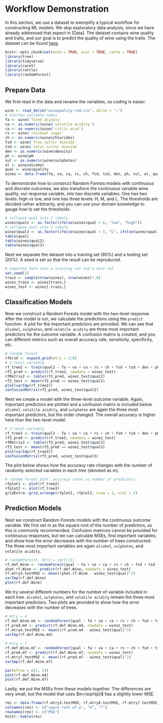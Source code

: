 # Workflow Demonstration 

In this section, we use a dataset to exemplify a typical workflow for constructing ML models. We skip exploratory data analysis, since we have already addressed that aspect in [Data]. The dataset contains wine quality and traits, and our goal is to predict the quality of wine using the traits. The dataset can be found [here](https://www.kaggle.com/datasets/yasserh/wine-quality-dataset).  
 

```r
knitr::opts_chunk$set(echo = TRUE, eval = TRUE, cache = TRUE)
library(tree)
library(tidyverse)
library(caret)
library(rattle)
library(randomForest)
```

## Prepare Data  

We first read in the data and rename the variables, so coding is easier. 

```r
wine <- read_delim("winequality-red.csv", delim = ';')
# shorten variable names
fa <- wine$`fixed acidity`
va <- as.numeric(wine$`volatile acidity`)
ca <- as.numeric(wine$`citric acid`)
rs <- wine$`residual sugar`
ch <- as.numeric(wine$chlorides)
fsd <- wine$`free sulfur dioxide`
tsd <- wine$`total sulfur dioxide`
den <- as.numeric(wine$density)
ph <- wine$pH
sul <- as.numeric(wine$sulphates)
al <- wine$alcohol
qual <- wine$quality
winez <- data.frame(fa, va, ca, rs, ch, fsd, tsd, den, ph, sul, al, qual)
```

To demonstrate how to construct Random Forests models with continuous and discrete outcomes, we also transform the continuous variable wine quality, our response variable, into two discrete variables. One has two levels: high vs low, and one has three levels: H, M, and L. The thresholds are decided rather arbitrarily, and you can use your domain knowledge to gauge how to set the thresholds. 

```r
# collapse qual into 2 labels
winez$qual2 <- as.factor(ifelse(winez$qual < 6, "low", "high"))
# collapse qual into 3 labels
winez$qual3 <- as.factor(ifelse(winez$qual < 5, "L", ifelse(winez$qual < 7, "M", "H")))
table(qual)
table(winez$qual2)
table(winez$qual3)
```

Next we separate the dataset into a training set (80%) and a testing set (20%). A seed is set so that the result can be reproduced. 

```r
# separate data into a training set and a test set 
set.seed(2)
train <- sample(nrow(winez), nrow(winez)*.8)
winez_train <- winez[train,]
winez_test <- winez[-train,]
```

## Classification Models  

Now we construct a Random Forests model with the two-level response. After the model is run, we calculate the predictions using the `predict` function. A plot for the important predictors are provided. We can see that `alcohol`, `sulphates`, and `volatile acidity` are three most important predictors for the outcome variable. A confusion matrix is created, and you can different metrics such as overall accuracy rate, sensitivity, specificity, etc.  

```r
# random forest
rfGrid <- expand.grid(mtry = 2:8)
# 2-level variable
rf_tree2 <- train(qual2 ~ fa + va + ca + rs + ch + fsd + tsd + den + ph + sul + al, data = winez_train, method = "rf", preProcess = c("center", "scale"), trControl = trainControl(method = "cv", number = 10), tuneGrid = rfGrid)
rf2_pred <- predict(rf_tree2, newdata = winez_test)
rfMatrix2 <- table(rf2_pred, winez_test$qual2)
rf2_test <- mean(rf2_pred == winez_test$qual2)
plot(varImp(rf_tree2))
confusionMatrix(rf2_pred, winez_test$qual2)
```

Next we create a model with the three-level outcome variable. Again, important predictors are plotted and a confusion matrix is included below. `alcohol`, `volatile acidity`, and `sulphates` are again the three most important predictors, but the order changed. The overall accuracy is higher here than the two-level model. 

```r
# 3-level variable
rf_tree3 <- train(qual3 ~ fa + va + ca + rs + ch + fsd + tsd + den + ph + sul + al, data = winez_train, method = "rf", preProcess = c("center", "scale"), trControl = trainControl(method = "cv", number = 10), tuneGrid = rfGrid)
rf3_pred <- predict(rf_tree3, newdata = winez_test)
rfMatrix3 <- table(rf3_pred, winez_test$qual3)
rf3_test <- mean(rf3_pred == winez_test$qual3)
plot(varImp(rf_tree3))
confusionMatrix(rf3_pred, winez_test$qual3)
```

The plot below shows how the accuracy rate changes with the number of randomly selected variables in each tree (denoted as $m$).  

```r
# random forest plot: accuracy rates vs number of predictors
rfplot1 <- plot(rf_tree2)
rfplot2 <- plot(rf_tree3)
gridExtra::grid.arrange(rfplot1, rfplot2, nrow = 1, ncol = 2)
```

## Prediction Models  

Next we construct Random Forests models with the continuous outcome variable. We first set $m$ as the square root of the number of predictors, as this is commonly recommended. Confusion matrices cannot be provided for continuous responses, but we can calculate MSEs, find important variables, and show how the error decreases with the number of trees constructed. The three most important variables are again `alcohol`, `sulphates`, and `volatile acidity`. 

```r
# randomforests, mtry = sqrt(11)
rf.def.Wine <- randomForest(qual ~ fa + va + ca + rs + ch + fsd + tsd + den + ph + sul + al, data = winez_train, importance = TRUE)
yhat.rf.Wine <- predict(rf.def.Wine, newdata = winez_test)
rf.mtry3.testMSE <- mean((yhat.rf.Wine - winez_test$qual)^2)
varImp(rf.def.Wine)
plot(rf.def.Wine)
```

We try several different numbers for the number of variable included in each tree. `alcohol`, `sulphates`, and `volatile acidity` remain the three most important predictors. Two plots are provided to show how the error decreases with the number of trees.    

```r
# mtry = 4
rf.def.Wine.m4 <- randomForest(qual ~ fa + va + ca + rs + ch + fsd + tsd + den + ph + sul + al, data = winez_train, mtry = 4, importance = TRUE)
rf.pred.m4 <- predict(rf.def.Wine.m4, newdata = winez_test)
rf.mtry4.testMSE <- mean((rf.pred.m4 - winez_test$qual)^2)
varImp(rf.def.Wine.m4)
      
# mtry = 7
rf.def.Wine.m7 <- randomForest(qual ~ fa + va + ca + rs + ch + fsd + tsd + den + ph + sul + al, data = winez_train, mtry = 7, importance = TRUE)
rf.pred.m7 <- predict(rf.def.Wine.m7, newdata = winez_test)
rf.mtry7.testMSE <- mean((rf.pred.m7 - winez_test$qual)^2)
varImp(rf.def.Wine.m7)

par(mfrow = c(1, 2))
plot(rf.def.Wine.m4)
plot(rf.def.Wine.m7)

```

Lastly, we put the MSEs from these models together. The differences are very small, but the model that uses $m=\sqrt{p}$ has a slightly lower MSE. 

```r
res <- data.frame(rf.mtry3.testMSE, rf.mtry4.testMSE, rf.mtry7.testMSE)
colnames(res) <- c("squre root of p", "4", "7")
rownames(res) <- c("MSE")
knitr::kable(res)
```

